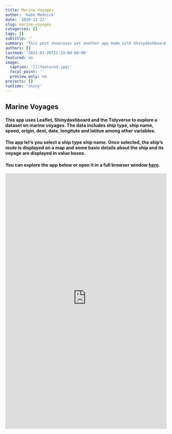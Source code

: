 ```yaml
---
title: Marine Voyages
author: 'Gabe Mednick'
date: '2020-12-22'
slug: marine-voyages
categories: []
tags: []
subtitle: ''
summary: "This post showcases yet another app made with Shinydashboard using a dataset on ship voyages."
authors: []
lastmod: '2021-01-28T11:33:04-08:00'
featured: no
image: 
  caption: '[](featured.jpg)'
  focal_point: ''
  preview_only: no
projects: []
runtime: 'shiny'
---
```


## Marine Voyages

#### This app uses Leaflet, Shinydashboard and the Tidyverse to explore a dataset on marine voyages. The data includes ship type, ship name, speed, origin, dest, date, longitute and latitue among other variables. 

#### The app let's you select a ship type ship name. Once selected, the ship's route is displayed on a map and some basic details about the ship and its voyage are displayed in value boxes.

#### You can explore the app below or open it in a full browser window [here](https://biolight-informatics.shinyapps.io/Marine-travel-routes-app/).

<iframe height="800" width="100%" frameborder="no" src="https://biolight-informatics.shinyapps.io/Marine-travel-routes-app/"> </iframe>


